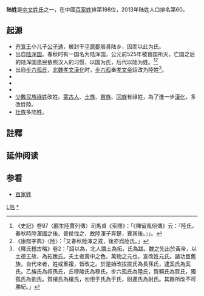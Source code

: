 {{姓氏
|姓氏=陆
|繁體=陸 
|簡體=陆
|拼音=Lù
|南京官話=lu<sup>5</sup>
|台湾=Lu
|香港=Luk
|澳门=Lok
|新加坡=
|马来西亚=Luk/Lok/Look/Loke/Luke
|越南=Lục
|谚文= 육
|反切=
|同音字=
|堂号=
|郡望=[[河南郡|河南郡]]、[[吴郡|吴郡]]、[[颍川郡|颍川郡]]、[[平原郡|平原郡]]、[[河內郡_(中國)|河内郡]]
}}

'''陆姓'''是[[中文姓氏|中文姓氏]]之一，在中國[[百家姓|百家姓]]排第198位，2013年陆姓人口排名第60。

==起源==

*[[齐宣王|齐宣王]]小儿子[[公子通|公子通]]，被封于[[平原郡|平原郡]]般县陆乡，因而以此为氏。
*出自[[陆浑国|陆浑国]]。春秋时有一国名为陆浑国，公元前525年被晋国所灭，亡国之后的陆浑国遗民依照汉人的习惯，以国为氏，后代以陆为姓。<ref>《史記》卷97〈酈生陸賈列傳〉司馬貞《索隱》：「《陳留風俗傳》云：『陸氏，春秋時陸渾國之後。晉侯伐之，故陸渾子奔楚，賈其後。』」。</ref><ref>《康熙字典》〈陸〉：「又春秋陸渾之戎，後亦爲陸氏。」</ref>
*出自[[步六孤氏|步六孤氏]]，[[北魏|北魏]][[孝文漢化|孝文漢化]]时，[[步六孤|步六孤]]奉[[孝文帝|孝文帝]]詔改为陸姓<ref>《釋氏稽古略》卷2：「詔以為，北人謂土為拓，氏為跋。魏之先出於黃帝，以土德王故，為拓跋氏。夫土者黃中之色，萬物之元也，宣改姓元氏。諸功臣舊族，自代來者，姓或重複，皆改之。於是始改拔拔氏為長孫氏，逮奚氏為奚氏。乙旃氏為叔孫氏，丘穆陵氏為穆氏。步六孤氏為陸氏，賀賴氏為賀氏，獨孤氏為劉氏。賀樓氏為樓氏，勿忸于氏為于氏，尉遲氏為尉氏。其餘所改不可勝紀。」</ref>。
*{{or|出自春秋时期楚狂[[接舆|接舆]]，姓陆，名通，芈姓陆氏人均以他为祖先。}}
*{{or|*元朝时期，蒙古汗王阿里不哥后裔改姓陆氏。}}
*{{or|*明建文帝後代，蘇州天官坊陸氏}}
*[[少數民族|少數民族]][[祿姓|祿姓]]改姓。[[蒙古人|蒙古人]]、[[土族|土族]]、[[苗族|苗族]]、[[回族|回族]]有祿姓，為了進一步[[漢化|漢化]]，多改姓陸。
*[[壮族|壮族]]多陆姓。

==註釋==
{{reflist}}

== 延伸阅读 ==
{{Wikisource further reading}}

==参看==
*[[百家姓|百家姓]]

{{中國首一百個姓氏}}
{{台灣首一百個姓氏}}

[[Category:漢姓|L陆]]
[[Category:陆姓|*]]